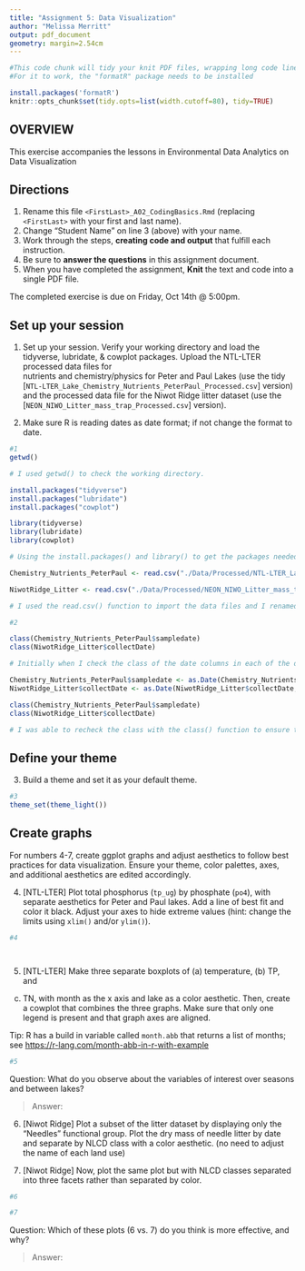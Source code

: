 ```yaml
---
title: "Assignment 5: Data Visualization"
author: "Melissa Merritt"
output: pdf_document
geometry: margin=2.54cm
---
```


```r
#This code chunk will tidy your knit PDF files, wrapping long code lines
#For it to work, the "formatR" package needs to be installed

install.packages('formatR')
knitr::opts_chunk$set(tidy.opts=list(width.cutoff=80), tidy=TRUE)
```

## OVERVIEW

This exercise accompanies the lessons in Environmental Data Analytics on Data Visualization 

## Directions
1. Rename this file `<FirstLast>_A02_CodingBasics.Rmd` (replacing `<FirstLast>` with your first and last name).
2. Change "Student Name" on line 3 (above) with your name.
3. Work through the steps, **creating code and output** that fulfill each instruction.
4. Be sure to **answer the questions** in this assignment document.
5. When you have completed the assignment, **Knit** the text and code into a single PDF file.

The completed exercise is due on Friday, Oct 14th @ 5:00pm.



## Set up your session 
1. Set up your session. Verify your working directory and load the tidyverse, 
lubridate, & cowplot packages. Upload the NTL-LTER processed data files for  
nutrients and chemistry/physics for Peter and Paul Lakes (use the tidy 
[`NTL-LTER_Lake_Chemistry_Nutrients_PeterPaul_Processed.csv`] version) and 
the processed data file for the Niwot Ridge litter dataset (use the
[`NEON_NIWO_Litter_mass_trap_Processed.csv`] version). 

2. Make sure R is reading dates as date format; if not change the format to date.

```r
#1 
getwd()

# I used getwd() to check the working directory. 

install.packages("tidyverse")
install.packages("lubridate")
install.packages("cowplot")

library(tidyverse)
library(lubridate)
library(cowplot)

# Using the install.packages() and library() to get the packages needed to run the specific functions.

Chemistry_Nutrients_PeterPaul <- read.csv("./Data/Processed/NTL-LTER_Lake_Chemistry_Nutrients_PeterPaul_Processed.csv", stringsAsFactors = TRUE)

NiwotRidge_Litter <- read.csv("./Data/Processed/NEON_NIWO_Litter_mass_trap_Processed.csv", stringsAsFactors = TRUE)

# I used the read.csv() function to import the data files and I renamed them to something shorter and easier to work with. 

#2 

class(Chemistry_Nutrients_PeterPaul$sampledate)
class(NiwotRidge_Litter$collectDate)

# Initially when I check the class of the date columns in each of the data frames they were factors, so I used the as.Date() function below to change the class to date. 

Chemistry_Nutrients_PeterPaul$sampledate <- as.Date(Chemistry_Nutrients_PeterPaul$sampledate, format = "%m/%d/%Y")
NiwotRidge_Litter$collectDate <- as.Date(NiwotRidge_Litter$collectDate, format = "%m/%d/%Y")

class(Chemistry_Nutrients_PeterPaul$sampledate)
class(NiwotRidge_Litter$collectDate)

# I was able to recheck the class with the class() function to ensure that the date columns were now being read as date formats. 

```
## Define your theme
3. Build a theme and set it as your default theme.

```r
#3
theme_set(theme_light())

```

## Create graphs
For numbers 4-7, create ggplot graphs and adjust aesthetics to follow best 
practices for data visualization. Ensure your theme, color palettes, axes, 
and additional aesthetics are edited accordingly.

4. [NTL-LTER] Plot total phosphorus (`tp_ug`) by phosphate (`po4`), with 
separate aesthetics for Peter and Paul lakes. Add a line of best fit and 
color it black. Adjust your axes to hide extreme values (hint: change the 
limits using `xlim()` and/or `ylim()`).

```r
#4




```


5. [NTL-LTER] Make three separate boxplots of (a) temperature, (b) TP, and 
(c) TN, with month as the x axis and lake as a color aesthetic. Then, create 
a cowplot that combines the three graphs. Make sure that only one legend is 
present and that graph axes are aligned. 

Tip: R has a build in variable called `month.abb` that returns a list of months;
see <https://r-lang.com/month-abb-in-r-with-example>

```r
#5

```

Question: What do you observe about the variables of interest over seasons 
and between lakes? 

> Answer: 

6. [Niwot Ridge] Plot a subset of the litter dataset by displaying only the 
"Needles" functional group. Plot the dry mass of needle litter by date and 
separate by NLCD class with a color aesthetic. (no need to adjust the name 
of each land use)

7. [Niwot Ridge] Now, plot the same plot but with NLCD classes separated into 
three facets rather than separated by color. 

```r
#6

#7


```
Question: Which of these plots (6 vs. 7) do you think is more effective, and why? 

> Answer: